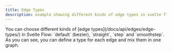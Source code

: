 ```yaml
---
title: Edge Types
description: example showing different kinds of edge types in svelte flow
---
```



<ExampleLayout>
You can choose different kinds of [edge types](/docs/api/edges/edge-types/) in Svelte Flow: `default` (bezier), `straight`, `step` and `smoothstep`. As you can see, you can define a type for each edge and mix them in one graph.

<ExampleViewer codePath="examples/edges/edge-types" />
</ExampleLayout>
